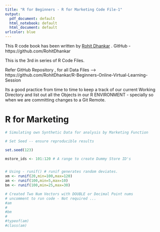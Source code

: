 ```yaml
---
title: "R for Beginners - R for Marketing Code File-1"
output:
  pdf_document: default
  html_notebook: default
  html_document: default
urlcolor: blue
---
```




This R code book has been written by [Rohit Dhankar](https://github.com/RohitDhankar) . GitHub - https://github.com/RohitDhankar 


This is the 3rd in series of R Code Files.     


Refer GitHub Repository , for all Data Files --> https://github.com/RohitDhankar/R-Beginners-Online-Virtual-Learning-Session    


Its a good practice from time to time to keep a track of our current Working Directory and list out all the Objects in our R ENVIRONMENT - specially so when we are committing changes to a Git Remote.   

# R for Marketing 

```r
# Simulating own Synthetic Data for analysis by Marketing Function

# Set Seed -- ensure reproducible results 

set.seed(123)

mstore_ids <- 101:120 # A range to create Dummy Store ID's 


# Using - runif() # runif generates random deviates.
xm <- runif(20,min=100,max=120)
am <- runif(100,min=5,max=10)
bm <- runif(100,min=25,max=30)

# Created Two Num Vectors with DOUBLE or Decimal Point nums 
# uncomment to run code - Not required ...
#am
#
#bm
#
#typeof(am)
#class(am)



```
